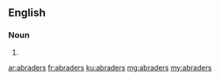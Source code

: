 ==English==

===Noun===
{{head|en}}

# {{plural of|abrader}}

[[ar:abraders]]
[[fr:abraders]]
[[ku:abraders]]
[[mg:abraders]]
[[my:abraders]]